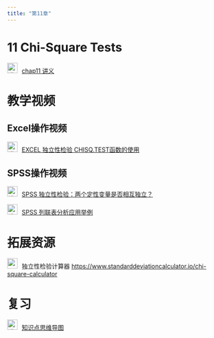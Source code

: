 ```yaml
---
title: "第11章"
---
```


# 11 Chi-Square Tests

<img src="img/teacher.png" alt="讲义" style="width: 24px; height: 24px;margin-right: 10px">[chap11
        讲义](https://lizongzhang.github.io/business_stat/chap11.html)

# 教学视频 

## Excel操作视频


<img src="img/video.png" alt="讲义" style="width: 24px; height: 24px;margin-right: 10px">[EXCEL 独立性检验 CHISQ.TEST函数的使用](https://www.bilibili.com/video/BV19A411x7EU/)

## SPSS操作视频

<img src="img/video.png" alt="讲义" style="width: 24px; height: 24px;margin-right: 10px">[SPSS 独立性检验：两个定性变量是否相互独立？](https://www.bilibili.com/video/BV1pD4y1R7KC)


<img src="img/video.png" alt="讲义" style="width: 24px; height: 24px;margin-right: 10px">[SPSS 列联表分析应用举例](https://www.bilibili.com/video/BV1Kp4y167vZ)

# 拓展资源

<img src="img/link.png" style="width: 24px; height: 24px;margin-right: 10px">独立性检验计算器 <https://www.standarddeviationcalculator.io/chi-square-calculator>{target="_blank"}

# 复习


<img src="img/teacher.png" alt="讲义" style="width: 24px; height: 24px;margin-right: 10px">[知识点思维导图](https://lizongzhang.github.io/business_stat/review.html){target="_blank"}
